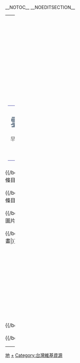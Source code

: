 __NOTOC__
__NOEDITSECTION__
{| width="100%"  cellpadding="5" cellspacing="5" style="border: 2px solid #DAA520; background: White; -moz-border-radius: 5px; -webkit-border-radius: 5px;" class="plainlinks"
| width="55%" valign="top" style="padding: 0; margin:0;" |

<div style="margin:3px 0; margin-top:0.5em; margin-bottom:0.5em; padding:0.5em; background-color:; color:#007BBB; text-align:center; font-size:250%; -moz-border-radius: 6px;"><font face="Noto Sans CJK TC Black;font-sans;">'''維 基 百 科 雲 林 主 題 頁'''</font></div>
<div style="padding:1px; color:#008000; text-align:center; font-weight:bold; font-size:100%; margin-bottom:3px; margin-top:0;">亂　藤　遮　石　壁　，　絕　澗　護　雲　林　。</div>
<div style="position: relative; border-bottom:2px solid #9999cc; border-top:2px solid #9999cc; padding:0.5em; margin:0.5em; color:#666666;">
<center>{{Wide image|Yunlin_Wikivoyage_pagebanner.jpg|765px|border=no}}</center>
<span style="font-size:220%; color:#708090">'''雲'''</span>{{fontcolor|#708090|'''林縣'''}}，外號「農業首都」，位於臺灣中部偏南。下劃1市5鎮14鄉，治設斗六。

早在1624年，顏思齊已同其部將來到笨港，開啟了篳路藍縷的征服路途。

<div style="text-align:right;margin-right:10px;margin-bottom:4px;font-size:small;">'''[[雲林縣|更多與雲林相關的內容...]]''' | '''[[:Category:雲林縣|更多與雲林相關的主題...]]''' | '''[{{fullurl:Portal:雲林|action=purge}} 更新緩存]'''</div>
</div>

<div style="float:left; width:50%;"><!-- This width add to the the margin below to equal 100%-->

{{/box-header|優良條目|Portal:雲林/精選條目|}}
{{Portal:雲林/精選條目}}
{{Portal:雲林/提議/特色條目}}
{{/box-footer|}}


{{/box-header|優良條目|Portal:雲林/優良條目|}}
{{Portal:雲林/優良條目}}
{{/box-footer|}}

{{/box-header|優良條目|Portal:雲林/精選圖片|}}
{{Portal:雲林/精選圖片}}
{{/box-footer|}}

{{/box-header|協作計劃|Portal:雲林/計畫|}}
{{Portal:雲林/計畫}}
{{/box-footer|}}

</div>

<div style="float:right; width:49%"> <!-- This margin should be right of the above -->

{{/box-header|你知道嗎|Portal:雲林/Did you know|}}
{{Portal:雲林/Did you know}}
{{/box-footer|}}

{{/box-header|行政區劃|Portal:雲林/行政區|}}
{{Portal:雲林/行政區}}
{{/box-footer|}}

{{/box-header|條目分類|Portal:雲林/分類|}}
{{Portal:雲林/分類}}
{{/box-footer|}}

{{/box-header|關聯主題|Portal:雲林/關聯主題|}}
{| align="center" border="0" cellpadding="2" cellspacing="2" style="border: 1px solid none; text-align:center; padding:0.3em; background-color: transparent"
|-
|[[File:Taiwan_symbol.png|center]]
|[[File:Flag_of_the_Republic_of_China.JPG|center]]
|-
|'''[[Portal:台灣|台灣]]'''
|'''[[Portal:中華民國|中華民國]]'''
|}
{{/box-footer|}}

</div>

<div style="float:right; width:100%">
{{/box-header|維基導遊|Portal:雲林/維基媒體|}}
{{Portal:雲林/維基媒體}}
{{/box-footer|}}

{{/box-header|其他主題首頁|template:portals|}}
{{portals}}
{{/box-footer|}}

</div>
|}

[[Category:主题首页|地]]
[[Category:雲林縣|+]]
[[Category:台灣維基資源|Category:台灣維基資源]]